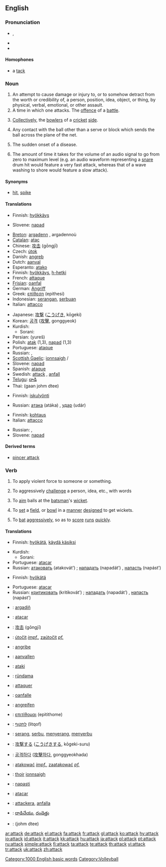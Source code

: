 ==English==

===Pronunciation===
*{{a|RP|AusE|GenAm}} {{IPA|/əˈtæk/}}, {{SAMPA|/@t{:k/}}
*{{audio|en-us-attack.ogg|Audio (US)}}
*{{rhymes|æk}}

====Homophones====
*a [[tack]]

===Noun===
{{en-noun}}

# An attempt to cause damage or injury to, or to somehow detract from the worth or credibility of, a person, position, idea, object, or thing, by physical, verbal, emotional, or other assault.
# A time in which one attacks.  The [[offence]] of a [[battle]].
# {{cricket}} [[Collectively]], the [[bowler]]s of a [[cricket]] [[side]].
# {{volleyball}} Any contact with the ball other than a serve or block which sends the ball across the plane of the net.
# {{medicine}} The sudden onset of a disease.
# {{italbrac|audio}} The amount of time it takes for the volume of an audio signal to go from zero to maximum level (e.g. an audio waveform representing a [[snare]] drum hit would feature a very fast attack, whereas that of a wave washing to shore would feature a slow attack).

====Synonyms====
*{{sense|volleyball}} [[hit]], [[spike]]

====Translations====
{{trans-top|attempt to cause damage or injury}}
*Finnish: [[hyökkäys]]
{{trans-mid}}
*Slovene: [[napad]] {{m}}
{{trans-bottom}}

{{trans-top|offense of a battle}}
*[[Breton]]: [[argadenn]] {{f}}, argadennoù {{p}}
*[[Catalan]]: [[atac]] {{m}}
*Chinese: [[攻击]] (gōngjī)
*Czech: [[útok]] {{m}}
*Danish: [[angreb]]
*Dutch: [[aanval]] {{m}}
*Esperanto: [[atako]]
*Finnish: [[hyökkäys]], [[h-hetki]]
*French: [[attaque]] {{f}}
*[[Frisian]]: [[oanfal]]
*German: [[Angriff]] {{m}}
*Greek: [[επίθεση]] (epithesi) {{f}}
*Indonesian: [[serang|serangan]], [[serbu|serbuan]]
*Italian: [[attacco]] {{m}}
{{trans-mid}}
*Japanese: [[攻撃]] ([[こうげき]], kōgeki)
*Korean: [[공격]] ([[攻擊]], gonggyeok)
*Kurdish: 
**Sorani: {{t|ku|په‌له‌مار|sc=KUchar|tr=palamAr}}
*Persian: {{FAchar|[[یورش]]}} (yureš)
*Polish: [[atak]] {{m}} (1,3), [[napad]] {{m}} (1,3)
*Portuguese: [[ataque]] {{m}}
*Russian: {{t|ru|атака|f|tr=atáka}}, {{t|ru|нападение|n|tr=napad'énije}}
*[[Scottish Gaelic]]: [[ionnsaigh]] {{m}}/{{f}}
*Slovene: [[napad]] {{m}}
*Spanish: [[ataque]] {{m}}
*Swedish: [[attack]] {{c}}, [[anfall]] {{n}}
*[[Telugu]]: [[దాడి]]
*Thai: {{THchar|[[การโจมตี]]}} (gaan johm dtee)
{{trans-bottom}}

{{trans-top|cricket: the bowlers of a cricket side}}
{{trans-mid}}
{{trans-bottom}}

{{trans-top|volleyball: a hit other than serve or block that sends the ball over the net}}
*Finnish: [[iskulyönti]]
{{trans-mid}}
*Russian: [[атака]] (atáka) {{f}}, [[удар]] (udár) {{m}}
{{trans-bottom}}

{{trans-top|medicine: sudden onset of a disease}}
*Finnish: [[kohtaus]]
*Italian: [[attacco]] {{m}}
{{trans-mid}}
*Russian: {{t|ru|приступ|m|tr=prístup}}, {{t|ru|припадок|m|tr=pripádok}}
*Slovene: [[napad]] {{m}}
{{trans-bottom}}

{{trans-top|amount of time it takes for the volume of an audio signal to go from zero to maximum level}}
{{trans-mid}}
{{trans-bottom}}

====Derived terms====
* [[pincer attack]]

===Verb===
{{en-verb}}

# {{transitive}} To apply violent force to someone or something.
# {{transitive}} To aggressively [[challenge]] a person, idea, etc., with words
# {{context|transitive|cricket}} To [[aim]] balls at the [[batsman]]'s [[wicket]].
# {{context|intransitive|cricket}} To [[set]] a [[field]], or [[bowl]] in a [[manner]] [[design]]ed to get wickets.
# {{context|intransitive|cricket}} To [[bat]] [[aggressive]]ly, so as to [[score]] [[run]]s [[quick]]ly.

====Translations====
{{trans-top|to apply violent force to someone or something}}
*Finnish: [[hyökätä]], [[käydä käsiksi]]
{{trans-mid}}
*Kurdish:
**Sorani: {{t|ku|تێبه‌ربوون|sc=KUchar|tr=taebarboon}}
*Portuguese: [[atacar]]
*Russian: [[атаковать]] (atakovát’) {{pf}}; [[нападать]] (napadát’) {{impf}}, [[напасть]] (napást’) {{pf}}
{{trans-bottom}}

{{trans-top|to aggressively challenge a person, idea, etc., with words}}
*Finnish: [[hyökätä]]
{{trans-mid}}
*Portuguese: [[atacar]]
*Russian: [[критиковать]] (kritikovát’) {{pf}}; [[нападать]] (napadát’) {{impf}}, [[напасть]] (napást’) {{pf}}
{{trans-bottom}}

{{trans-top|cricket: to aim balls at the batsman's wicket}}
{{trans-mid}}
{{trans-bottom}}

{{trans-top|cricket: to set a field, or bowl in a manner designed to get wickets}}
{{trans-mid}}
{{trans-bottom}}

{{trans-top|cricket: to bat aggressively, so as to score runs quickly}}
{{trans-mid}}
{{trans-bottom}}

{{ttbc-top}}
*{{ttbc|Breton}}: [[argadiñ]]
*{{ttbc|Catalan}}: [[atacar]]
*{{ttbc|Chinese}}: [[攻击]] (gōngjī)
*{{ttbc|Czech}}: [[útočit]] ''[[impf.]]'', [[zaútočit]] ''[[pf.]]''
*{{ttbc|Danish}}: [[angribe]]
*{{ttbc|Dutch}}: [[aanvallen]]
*{{ttbc|Esperanto}}: [[ataki]]
*{{ttbc|Estonian}}: [[ründama]]
*{{ttbc|French}}: [[attaquer]]
*{{ttbc|Frisian}}: [[oanfalle]]
*{{ttbc|German}}: [[angreifen]]
*{{ttbc|Greek}}: [[επιτίθομαι]] (epitithome)
{{trans-mid}}
*{{ttbc|Hebrew}}: [[לתקוף]] (litqof)
*{{ttbc|Indonesian}}: [[serang]], [[serbu]], [[serang|menyerang]], [[serbu|menyerbu]]
*{{ttbc|Japanese}}: [[攻撃]]する ([[こうげき]]する, kōgeki-suru)
*{{ttbc|Korean}}: [[공격하다]] ([[攻擊하다]], gonggyeokhada)
*{{ttbc|Polish}}: [[atakować]] ''[[impf.]]'', [[zaatakować]] ''[[pf.]]''
*{{ttbc|Scottish Gaelic}}: [[thoir]] [[ionnsaigh]]
*{{ttbc|Slovene}}: [[napasti]]
*{{ttbc|Spanish}}: [[atacar]]
*{{ttbc|Swedish}}: [[attackera]], [[anfalla]]
*{{ttbc|Telugu}}: [[దాడిచేయు]], [[దండెత్తు]]
*{{ttbc|Thai}}: {{THchar|[[โจมตี]]}} (johm dtee)
{{trans-bottom}}

[[Category:1000 English basic words]]
[[Category:Volleyball]]

[[ar:attack]]
[[de:attack]]
[[el:attack]]
[[fa:attack]]
[[fr:attack]]
[[gl:attack]]
[[ko:attack]]
[[hy:attack]]
[[io:attack]]
[[id:attack]]
[[it:attack]]
[[kk:attack]]
[[hu:attack]]
[[ja:attack]]
[[pl:attack]]
[[pt:attack]]
[[ru:attack]]
[[simple:attack]]
[[fi:attack]]
[[ta:attack]]
[[te:attack]]
[[th:attack]]
[[vi:attack]]
[[tr:attack]]
[[uk:attack]]
[[zh:attack]]
